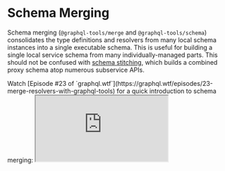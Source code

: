 
# Schema Merging

Schema merging (`@graphql-tools/merge` and `@graphql-tools/schema`) consolidates the type
definitions and resolvers from many local schema instances into a single executable schema. This is
useful for building a single local service schema from many individually-managed parts. This should
not be confused with [schema stitching](https://the-guild.dev/graphql/stitching), which builds a
combined proxy schema atop numerous subservice APIs.

<Callout>
  Watch [Episode #23 of
  `graphql.wtf`](https://graphql.wtf/episodes/23-merge-resolvers-with-graphql-tools) for a quick
  introduction to schema merging:
</Callout>

<iframe src="https://youtube.com/embed/6Jd5nKQrqcU" />

## Getting Started

You can use `mergeSchemas` to merge `GraphQLSchema` objects together with extra `typeDefs` and
`resolvers`.

```ts
const { mergeSchemas } = require('@graphql-tools/schema')

const mergedSchema = mergeSchemas({
  schemas: [BarSchema, BazSchema],
  typeDefs: /* GraphQL */ `
    type ExtraType {
      foo: String
    }
  `,
  resolvers: {
    ExtraType: {
      foo: () => 'FOO'
    }
  }
})
```

## Merging Type Definitions

Originally implemented in [graphql-modules](https://github.com/Urigo/graphql-modules). This tool
merges GraphQL type definitions and schema. It aims to merge all possible types, interfaces, enums
and unions, without conflicts.

Let's say this is your current schema:

```graphql
type Client {
  id: ID!
  name: String
  age: Int
  products: [Product]
}

type Product {
  id: ID!
  description: String
  price: Int
}

type Query {
  clients: [Client]
  client(id: ID!): Client
  products: [Product]
  product(id: ID!): Product
}

type Mutation {
  addClient(name: String!, age: Int!): Client
}
```

Knowing that your app will grow, you want to move your definitions to separate files that should
look like the following.

```js filename="graphql/types/clientType.js"
module.exports = /* GraphQL */ `
  type Client {
    id: ID!
    name: String
    age: Int
    products: [Product]
  }

  type Query {
    clients: [Client]
    client(id: ID!): Client
  }

  type Mutation {
    addClient(name: String!, age: Int!): Client
  }
`
```

```js filename="graphql/types/productType.js"
module.exports = /* GraphQL */ `
  type Product {
    id: ID!
    description: String
    price: Int
    client: Client
  }

  type Query {
    products: [Product]
    product(id: ID!): Product
  }
`
```

There are two ways you can use this package:

- manually import each type
- {'import'} everything from a specified folder

### Manual Imports

If you decide to have manual control of each file that gets merged, all you need is the
`mergeTypeDefs(types)` function from `@graphql-tools/merge` package:

```js
const { mergeTypeDefs } = require('@graphql-tools/merge')
const clientType = require('./clientType')
const productType = require('./productType')

const types = [clientType, productType]

module.exports = mergeTypeDefs(types)
```

See [`mergeTypeDefs`](https://www.graphql-tools.com/docs/api/modules/merge/#mergetypedefs) for more
details.

### File Loading

In this way, we use the `loadFilesSync` function from `@graphql-tools/load-files` to import all
files from the specified folder.

```js filename="graphql/typeDefs.js"
const path = require('path')
const { loadFilesSync } = require('@graphql-tools/load-files')
const { mergeTypeDefs } = require('@graphql-tools/merge')

const typesArray = loadFilesSync(path.join(__dirname, './types'))

module.exports = mergeTypeDefs(typesArray)
```

When using the `loadFilesSync` function you can also implement your type definitions using
`.graphql` or `.gql` or `.graphqls` files.

You can also load files with specified extensions by setting the extensions option. Only these
values are supported now. `'ts', 'js', 'gql', 'graphql', 'graphqls'`

```js filename="graphql/typeDefs.js"
const path = require('path')
const { loadFilesSync } = require('@graphql-tools/load-files')
const { mergeTypeDefs } = require('@graphql-tools/merge')

const typesArray = loadFilesSync(path.join(__dirname, './types'), { extensions: ['graphql'] })

module.exports = mergeTypeDefs(typesArray)
```

<Callout type="warning">
  By default, the `loadFilesSync` function will not ignore files named `index.js` or `index.ts`, but
  you can set the `ignoreIndex` option to `true` to enable this behavior. This allows you to create
  your index file inside the actual types folder if desired.
</Callout>

```graphql filename="graphql/types/clientType.graphql"
type Client {
  id: ID!
  name: String
  age: Int
  products: [Product]
}

type Query {
  clients: [Client]
  client(id: ID!): Client
}

type Mutation {
  addClient(name: String!, age: Int!): Client
}
```

```graphql filename="graphql/types/productType.graphql"
type Product {
  id: ID!
  description: String
  price: Int
  client: Client
}

type Query {
  products: [Product]
  product(id: ID!): Product
}
```

You can also load files in nested folders by setting the `recursive` option.

Given the file structure below:

```text
+-- graphql
|   +-- types
|   |   +-- subGroupA
|   |   |   +-- typeA1.graphql
|   |   |   +-- typeA2.graphql
|   |   +-- subGroupB
|   |   |   +-- typeB1.graphql
|   |   |   +-- typeB2.graphql
|   |   +-- index.js
```

Here's what your `index` file could look like:

```js
const path = require('path')
const { loadFilesSync } = require('@graphql-tools/load-files')
const { mergeTypeDefs } = require('@graphql-tools/merge')

const typesArray = loadFilesSync(path.join(__dirname, '.'), { recursive: true })

module.exports = mergeTypeDefs(typesArray)
```

You can also load files in different folders by passing a glob pattern in `loadFilesSync`.

Given the file structure below:

```
+-- graphql
|   +-- subGroupA
|   |   +-- typeA1.graphql
|   |   +-- typeA2.graphql
|   +-- subGroupB
|   |   +-- typeB1.graphql
|   |   +-- typeB2.graphql
|   +-- index.js
```

Here's what your `index` file could look like:

```js
const path = require('path')
const { loadFilesSync } = require('@graphql-tools/load-files')
const { mergeTypeDefs } = require('@graphql-tools/merge')

const typesArray = loadFilesSync(path.join(__dirname, 'graphql/**/*.graphql'))

module.exports = mergeTypeDefs(typesArray)
```

### Print Merged `typeDefs`

Since the output of `mergeTypeDefs` is a GraphQL `DocumentNode`, you may print the merged result as
a string to be passed around to other systems. For example:

```js
const { loadFilesSync } = require('@graphql-tools/load-files')
const { mergeTypeDefs } = require('@graphql-tools/merge')
const { print } = require('graphql')
const fs = require('fs')

const loadedFiles = loadFilesSync(`${__dirname}/schema/**/*.graphql`)
const typeDefs = mergeTypeDefs(loadedFiles)
const printedTypeDefs = print(typeDefs)
fs.writeFileSync('joined.graphql', printedTypeDefs)
```

### Nested Types

The `mergeTypeDefs` function also allows merging multiple schemas. In situations where you would
like to have nested subfolders, you can merge your types by subfolder, and then everything into one
single schema. For example:

```
+-- graphql
|   +-- types
|   |   +-- subGroupA
|   |   |   +-- index.js <<< Merges all types in subGroupA
|   |   |   +-- typeA1.graphql
|   |   |   +-- typeA2.graphql
|   |   +-- subGroupB
|   |   |   +-- index.js <<< Merges all types in subGroupB
|   |   |   +-- typeB1.graphql
|   |   |   +-- typeB2.graphql
|   |   +-- index.js <<< Merges exports from subGroupA and subGroupB
```

### Directives

Merged directives will be stacked on top of each other, in the order of declaration. For example:

```graphql
type Query {
  client: Client @foo
}

type Query {
  client: Client @bar
}
```

Becomes:

```graphql
type Query {
  client: Client @foo @bar
}
```

## Merging Resolvers

Resolvers are implemented as simple JS objects and then merged using deep-merge. Resolver
implementations can be separated across multiple objects and then merged into a single `resolvers`
object. Following the previous examples, for the types we implemented our resolvers should look like
the following:

```js filename="graphql/resolvers/clientResolver.js"
module.exports = {
  Query: {
    clients: () => {},
    client: () => {}
  },
  Mutation: {
    addClient: () => {}
  },
  Client: {
    products: () => {}
  }
}
```

```js filename="graphql/resolvers/productResolver.js"
module.exports = {
  Query: {
    products: () => {},
    product: () => {}
  },
  Product: {
    client: () => {}
  }
}
```

Just like your type definitions, you can choose to import files manually:

```js filename="graphql/resolvers/index.js"
const { mergeResolvers } = require('@graphql-tools/merge')
const clientResolver = require('./clientResolver')
const productResolver = require('./productResolver')

const resolvers = [clientResolver, productResolver]

module.exports = mergeResolvers(resolvers)
```

Or automatically:

```js filename="graphql/resolvers.js"
const path = require('path')
const { mergeResolvers } = require('@graphql-tools/merge')
const { loadFilesSync } = require('@graphql-tools/load-files')

const resolversArray = loadFilesSync(path.join(__dirname, './resolvers'))

module.exports = mergeResolvers(resolversArray)
```

<Callout>
  Beware that `mergeResolvers` is simply merging plain JavaScript objects.

This means that you should be careful with Queries, Mutations or Subscriptions with naming
conflicts.

</Callout>

You can also load files with specified extensions by setting the extensions option. Only these
values are supported now: `ts`, `js`, `gql`, `graphql`, `graphqls`.

```js filename="graphql/resolvers.js"
const path = require('path')
const { mergeResolvers } = require('@graphql-tools/merge')
const { loadFilesSync } = require('@graphql-tools/load-files')

const resolversArray = loadFilesSync(path.join(__dirname, './resolvers'), { extensions: ['js'] })

module.exports = mergeResolvers(resolversArray)
```

### Optional: Automatic with Resolver Naming Convention

If you would like to use the automated `fileLoader` approach _but_ would like complete freedom over
the structure of your resolver files, then simply use a resolver file naming convention like,
`[file].resolvers.js/ts`.

Then setup your `fileLoader` like so, and you're in business:

```js filename="graphql/resolvers/index.js/ts"
const path = require('path')
const { mergeResolvers } = require('@graphql-tools/merge')
const { loadFilesSync } = require('@graphql-tools/load-files')

const resolversArray = loadFilesSync(path.join(__dirname, './**/*.resolvers.*'))
module.exports = mergeResolvers(resolversArray)
```

With this approach, you're free to structure resolver files as you see fit. Of course, the unique
naming of Queries, Mutations and Subscriptions still applies!

Now you can structure by **function**...

```text
+-- graphql
|   +-- resolvers
|   |   +-- author.resolvers.js/ts
|   |   +-- book.resolvers.js/ts
|   |   +-- index.ts  <<< Merges all `*.resolvers.*` files
```

Or by **type**...

```text
+-- graphql
|   +-- entity
|   |   +-- author
|   |   |   +-- author.resolvers.js/ts
|   |   |   +-- ...
|   |   +-- book
|   |   |   +-- book.resolvers.js/ts
|   |   |   +-- ...
|   |   +-- index.ts <<< Merges all `*.resolvers.*` files
```

### Custom Extraction From Exports

By default, `loadFiles` checks export names `typeDefs`, `resolvers` and `schema`. But you can change
the way it extracts the content from the exported values.

Let's say you have a factory function inside your resolvers like the below:

```js
module.exports = customQueryTypeName => ({
  [customQueryTypeName]: {
    foo: () => 'FOO'
  }
})
```

And you can define custom `extractExports` like below;

```js
const { loadFilesSync } = require('@graphql-tools/load-files')

const resolvers = loadFilesSync(join(__dirname, './resolvers/**/*.js'), {
  extractExports(fileExport) {
    if (typeof fileExport === 'function') {
      return fileExport('query_root')
    }
    return fileExport
  }
})
```
